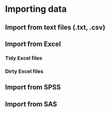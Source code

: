 # Importing data

## Import from text files (.txt, .csv)

## Import from Excel
### Tidy Excel files

### Dirty Excel files

## Import from SPSS

## Import from SAS
